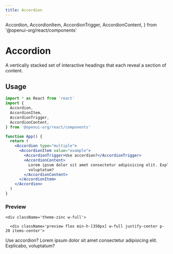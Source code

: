 ```yaml
---
title: Accordion
---
```


  Accordion,
  AccordionItem,
  AccordionTrigger,
  AccordionContent,
} from '@openui-org/react/components'

# Accordion

A vertically stacked set of interactive headings that each reveal a section of content.

## Usage

```jsx
import * as React from 'react'
import {
  Accordion,
  AccordionItem,
  AccordionTrigger,
  AccordionContent,
} from '@openui-org/react/components'

function App() {
  return (
    <Accordion type="multiple">
      <AccordionItem value="example">
        <AccordionTrigger>Use accordion?</AccordionTrigger>
        <AccordionContent>
          Lorem ipsum dolor sit amet consectetur adipisicing elit. Explicabo,
          voluptatum?
        </AccordionContent>
      </AccordionItem>
    </Accordion>
  )
}
```

### Preview

<div className='mt-2 ring-offset-background focus-visible:outline-none focus-visible:ring-2 focus-visible:ring-ring focus-visible:ring-offset-2 relative rounded-md border'>

    <div className='theme-zinc w-full'>

      <div className='preview flex min-h-[350px] w-full justify-center p-20 items-center'>

  <div className="w-full">
      <Accordion type="multiple">
          <AccordionItem value="example">
              <AccordionTrigger>
                  Use accordion?
              </AccordionTrigger>
              <AccordionContent>
                  Lorem ipsum dolor sit amet consectetur adipisicing elit. Explicabo, voluptatum?
              </AccordionContent>
          </AccordionItem>
      </Accordion>
  </div>
</div>
</div>
</div>

